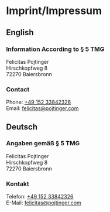 # Imprint/Impressum

## English

### Information According to § 5 TMG

Felicitas Pojtinger<br/>
Hirschkopfweg 8<br/>
72270 Baiersbronn

### Contact

Phone: <a href="tel:+49 152 33842326">+49 152 33842326</a><br/>
Email: <a href="mailto:felicitas@pojtinger.com">felicitas@pojtinger.com</a>

## Deutsch

### Angaben gemäß § 5 TMG

Felicitas Pojtinger<br/>
Hirschkopfweg 8<br/>
72270 Baiersbronn

### Kontakt

Telefon: <a href="tel:+49 152 33842326">+49 152 33842326</a><br/>
E-Mail: <a href="mailto:felicitas@pojtinger.com">felicitas@pojtinger.com</a>
